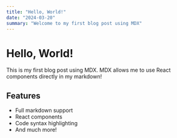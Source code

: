 ```yaml
---
title: "Hello, World!"
date: "2024-03-20"
summary: "Welcome to my first blog post using MDX"
---
```


# Hello, World!

This is my first blog post using MDX. MDX allows me to use React components directly in my markdown!

## Features

- Full markdown support
- React components
- Code syntax highlighting
- And much more! 